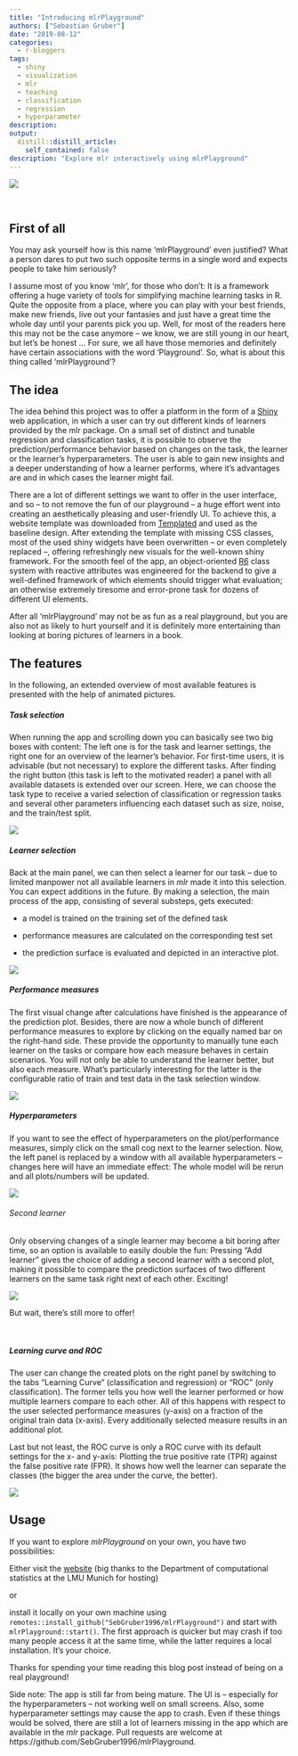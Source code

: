 ```yaml
---
title: "Introducing mlrPlayground"
authors: ["Sebastian Gruber"]
date: "2019-08-12"
categories:
  - r-bloggers
tags:
  - shiny
  - visualization
  - mlr
  - teaching
  - classification
  - regression
  - hyperparameter
description: 
output:
  distill::distill_article:
    self_contained: false
description: "Explore mlr interactively using mlrPlayground"
---
```


![](07_welcome.gif)

<br/>

## First of all

You may ask yourself how is this name ‘mlrPlayground’ even justified?
What a person dares to put two such opposite terms in a single word and expects people to take him seriously?

I assume most of you know ‘mlr’, for those who don’t: It is a framework offering a huge variety of tools for simplifying machine learning tasks in R.
Quite the opposite from a place, where you can play with your best friends, make new friends, live out your fantasies and just have a great time the whole day until your parents pick you up.
Well, for most of the readers here this may not be the case anymore – we know, we are still young in our heart, but let’s be honest … 
For sure, we all have those memories and definitely have certain associations with the word ‘Playground’.
So, what is about this thing called ‘mlrPlayground’?
<br/>

## The idea

The idea behind this project was to offer a platform in the form of a <a href="https://shiny.rstudio.com/">Shiny</a> web application, in which a user can try out different kinds of learners provided by the mlr package.
On a small set of distinct and tunable regression and classification tasks, it is possible to observe the prediction/performance behavior based on changes on the task, the learner or the learner's hyperparameters.
The user is able to gain new insights and a deeper understanding of how a learner performs, where it’s advantages are and in which cases the learner might fail.

There are a lot of different settings we want to offer in the user interface, and so – to not remove the fun of our playground – a huge effort went into creating an aesthetically pleasing and user-friendly UI.
To achieve this, a website template was downloaded from <a href="https://templated.co/">Templated</a> and used as the baseline design. 
After extending the template with missing CSS classes, most of the used shiny widgets have been overwritten – or even completely replaced –, offering refreshingly new visuals for the well-known shiny framework.
For the smooth feel of the app, an object-oriented <a href="https://cran.r-project.org/web/packages/R6/index.html">R6</a> class system with reactive attributes was engineered for the backend to give a well-defined framework of which elements should trigger what evaluation; an otherwise extremely tiresome and error-prone task for dozens of different UI elements.

After all ‘mlrPlayground’ may not be as fun as a real playground, but you are also not as likely to hurt yourself and it is definitely more entertaining than looking at boring pictures of learners in a book.
<br/>

## The features

In the following, an extended overview of most available features is presented with the help of animated pictures.

##### Task selection

When running the app and scrolling down you can basically see two big boxes with content: The left one is for the task and learner settings, the right one for an overview of the learner’s behavior.
For first-time users, it is advisable (but not necessary) to explore the different tasks.
After finding the right button (this task is left to the motivated reader) a panel with all available datasets is extended over our screen.
Here, we can choose the task type to receive a varied selection of classification or regression tasks and several other parameters influencing each dataset such as size, noise, and the train/test split.

![](06_tasks.gif)
<br/>

##### Learner selection

Back at the main panel, we can then select a learner for our task – due to limited manpower not all available learners in _mlr_ made it into this selection.
You can expect additions in the future.
By making a selection, the main process of the app, consisting of several substeps, gets executed:

<ul>
<li><p>a model is trained on the training set of the defined task</p></li>
<li><p>performance measures are calculated on the corresponding test set</p></li>
<li><p>the prediction surface is evaluated and depicted in an interactive plot.</p></li>
</ul>

![](01_learner.gif)
<br/>

##### Performance measures

The first visual change after calculations have finished is the appearance of the prediction plot. 
Besides, there are now a whole bunch of different performance measures to explore by clicking on the equally named bar on the right-hand side. 
These provide the opportunity to manually tune each learner on the tasks or compare how each measure behaves in certain scenarios. 
You will not only be able to understand the learner better, but also each measure. 
What's particularly interesting for the latter is the configurable ratio of train and test data in the task selection window.

![](02_measures.gif)
<br/>

##### Hyperparameters

If you want to see the effect of hyperparameters on the plot/performance measures, simply click on the small cog next to the learner selection. 
Now, the left panel is replaced by a window with all available hyperparameters – changes here will have an immediate effect: The whole model will be rerun and all plots/numbers will be updated.

![](03_parameters.gif)

###### Second learner

Only observing changes of a single learner may become a bit boring after time, so an option is available to easily double the fun: Pressing “Add learner” gives the choice of adding a second learner with a second plot, making it possible to compare the prediction surfaces of two different learners on the same task right next of each other. 
Exciting!

![](05_sndlearner.gif)
<br/>

But wait, there’s still more to offer!

<br>

##### Learning curve and ROC

The user can change the created plots on the right panel by switching to the tabs “Learning Curve” (classification and regression) or “ROC” (only classification). 
The former tells you how well the learner performed or how multiple learners compare to each other.
All of this happens with respect to the user selected performance measures (y-axis) on a fraction of the original train data (x-axis). 
Every additionally selected measure results in an additional plot. 

Last but not least, the ROC curve is only a ROC curve with its default settings for the x- and y-axis: Plotting the true positive rate (TPR) against the false positive rate (FPR).
It shows how well the learner can separate the classes (the bigger the area under the curve, the better).

![](04_plots.gif)
<br/>

## Usage

If you want to explore _mlrPlayground_ on your own, you have two possibilities:

Either visit the [website](https://compstat-lmu.shinyapps.io/mlrPlayground/) (big thanks to the Department of computational statistics at the LMU Munich for hosting)

or

install it locally on your own machine using `remotes::install_github("SebGruber1996/mlrPlayground")`
and start with `mlrPlayground::start()`.
The first approach is quicker but may crash if too many people access it at the same time, while the latter requires a local installation.
It's your choice. 
<br/>

Thanks for spending your time reading this blog post instead of being on a real playground!
<br/>

Side note: The app is still far from being mature.
The UI is -- especially for the hyperparameters -- not working well on small screens. 
Also, some hyperparameter settings may cause the app to crash.
Even if these things would be solved, there are still a lot of learners missing in the app which are available in the _mlr_ package.
Pull requests are welcome at https://github.com/SebGruber1996/mlrPlayground.
